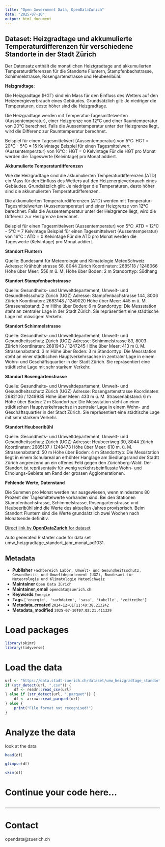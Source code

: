 ```yaml
---
title: "Open Government Data, OpenDataZurich"
date: "2025-07-10"
output: html_document
---
```


## Dataset: Heizgradtage und akkumulierte Temperaturdifferenzen für verschiedene Standorte in der Stadt Zürich

Der Datensatz enthält die monatlichen Heiztgradtage und akkumulierten Temperaturdifferenzen für die Standorte Fluntern, Stampfenbachstrasse, Schimmelstrasse, Rosengartenstrasse und Heubeeribühl.

**Heizgradtage:**


Die Heizgradtage (HGT) sind ein Mass für den Einfluss des Wetters auf den Heizenergieverbrauch eines Gebäudes. Grundsätzlich gilt: Je niedriger die Temperaturen, desto höher sind die Heizgradtage.

Die Heizgradtage werden mit Temperatur-Tagesmittelwerten (Aussentemperatur), einer Heizgrenze von 12°C und einer Raumtemperatur von 20°C berechnet. Falls die Aussentemperatur unter der Heizgrenze liegt, wird die Differenz zur Raumtemperatur berechnet. 

Beispiel für einen Tagesmittelwert (Aussentemperatur) von 5°C: HGT = 20°C - 5°C = 15 Kelvintage
Beispiel für einen Tagesmittelwert (Aussentemperatur) von 16°C : HGT = 0 Kelvintage
Für die HGT pro Monat werden die Tageswerte (Kelvintage) pro Monat addiert.


[]()

**Akkumulierte Temperaturdifferenzen**


Wie die Heizgradtage sind die akkumulierten Temperaturdifferenzen (ATD) ein Mass für den Einfluss des Wetters auf den Heizenergieverbrauch eines Gebäudes. Grundsätzlich gilt: Je niedriger die Temperaturen, desto höher sind die akkumulierten Temperaturdifferenzen.

Die akkumulierten Temperaturdifferenzen (ATD) werden mit Temperatur-Tagesmittelwerten (Aussentemperatur) und einer Heizgrenze von 12°C berechnet. Falls die Aussentemperatur unter der Heizgrenze liegt, wird die Differenz zur Heizgrenze berechnet. 

Beispiel für einen Tagesmittelwert (Aussentemperatur) von 5°C: ATD = 12°C - 5°C = 7 Kelvintage
Beispiel für einen Tagesmittelwert (Aussentemperatur) von 16°C : ATD = 0 Kelvintage
Für die ATD pro Monat werden die Tageswerte (Kelvintage) pro Monat addiert.


[]()

**Standort Fluntern**


Quelle: Bundesamt für Meteorologie und Klimatologie MeteoSchweiz
Adresse: Krähbühlstrasse 58, 8044 Zürich
Koordinaten: 2685118 / 1248066
Höhe über Meer: 556 m ü. M.
Höhe über Boden: 2 m
Standorttyp: Südhang


[]()

**Standort Stampfenbachstrasse**


Quelle: Gesundheits- und Umweltdepartement, Umwelt- und Gesundheitsschutz Zürich (UGZ)
Adresse: Stampfenbachstrasse 144, 8006 Zürich
Koordinaten: 2683148 / 1249020
Höhe über Meer: 445 m ü. M.
Strassenabstand: 2 m
Höhe über Boden: 6 m
Standorttyp: Die Messstation steht an zentraler Lage in der Stadt Zürich. Sie repräsentiert eine städtische Lage mit mässigem Verkehr.


[]()

**Standort Schimmelstrasse**


Quelle: Gesundheits- und Umweltdepartement, Umwelt- und Gesundheitsschutz Zürich (UGZ)
Adresse: Schimmelstrasse 83, 8003 Zürich
Koordinaten: 2681943 / 1247245
Höhe über Meer: 413 m ü. M.
Strassenabstand: 3 m
Höhe über Boden: 3 m
Standorttyp: Die Messstation steht an einer städtischen Hauptverkehrsachse in zentraler Lage in einem Wohn- und Geschäftsquartier in der Stadt Zürich. Sie repräsentiert eine städtische Lage mit sehr starkem Verkehr.


[]()

**Standort Rosengartenstrasse**


Quelle: Gesundheits- und Umweltdepartement, Umwelt- und Gesundheitsschutz Zürich (UGZ)
Adresse: Rosengartenstrasse
Koordinaten: 2682106 / 1249935
Höhe über Meer: 433 m ü. M.
Strassenabstand: 6 m
Höhe über Boden: 2 m
Standorttyp: Die Messstation steht an einer städtischen Hauptverkehrsachse in zentraler Lage in einem Wohn- und Geschäftsquartier in der Stadt Zürich. Sie repräsentiert eine städtische Lage mit sehr starkem Verkehr.


[]()

**Standort Heubeeribühl**


Quelle: Gesundheits- und Umweltdepartement, Umwelt- und Gesundheitsschutz Zürich (UGZ)
Adresse: Heubeeriweg 30, 8044 Zürich
Koordinaten: 2685137 / 1248473
Höhe über Meer: 610 m. ü. M.
Strassenabstand: 50 m
Höhe über Boden: 4 m
Standorttyp: Die Messstation liegt in einem Schulareal an erhöhter Hanglage am Siedlungsrand der Stadtt Zürich angrenzend an ein offenes Feld gegen den Zürichberg-Wald. Der Standort ist repräsentativ für wenig verkehrsbeinflusste Wohn- und Erholungs-Gebiete am Rand der grossen Agglomerationen.


[]()

**Fehlende Werte, Datenstand**

Die Summen pro Monat werden nur ausgewiesen, wenn mindestens 80 Prozent der Tagesmittelwerte vorhanden sind. Bei den Stationen Stampfenbachstrasse, Schimmelstrasse, Rosengartenstrasse und Heubeeribühl sind die Werte des aktuellen Jahres provisorisch. Beim Standort Fluntern sind die Werte grundsätzlich zwei Wochen nach Monatsende definitiv.

[]()



[Direct link by **OpenDataZurich** for dataset](https://data.stadt-zuerich.ch/dataset/umw_heizgradtage_standort_jahr_monat_od1031)

Auto generated R starter code for data set umw_heizgradtage_standort_jahr_monat_od1031.

## Metadata

- **Publisher** `Fachbereich Labor, Umwelt- und Gesundheitsschutz, Gesundheits- und Umweltdepartement (UGZ), Bundesamt für Meteorologie und Klimatologie MeteoSchweiz`
- **Maintainer** `Open Data Zürich`
- **Maintainer_email** `opendata@zuerich.ch`
- **Keywords** `Energie`
- **Tags** `['energie', 'sachdaten', 'sasa', 'tabelle', 'zeitreihe']`
- **Metadata_created** `2024-12-01T11:40:38.213242`
- **Metadata_modified** `2025-07-10T07:02:21.411329`


# Load packages

```r
library(skimr)
library(tidyverse)
```

# Load the data

```r
url <- "https://data.stadt-zuerich.ch/dataset/umw_heizgradtage_standort_jahr_monat_od1031/download/UMW103OD1031.csv"
if (str_detect(url, ".csv")) {
    df <- readr::read_csv(url)
} else if (str_detect(url, ".parquet")) {
    df <- arrow::read_parquet(url)
} else {
    print("File format not recognised!")
}
```

# Analyze the data

look at the data
```r
head(df)
```

```r
glimpse(df)
```

```r
skim(df)
```

# Continue your code here...

```r

```

------------------------------------------------------------------------

# Contact

opendata@zuerich.ch
